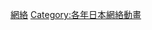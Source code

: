 {{cat year nav 
| year = 2000
| cat = 日本網路動畫
| sortkey = 日本網路動畫
| article = 日本網路動畫
| in =  
}}

[[Category:2000年日本動畫作品|網絡]]
[[Category:各年日本網絡動畫|Category:各年日本網絡動畫]]